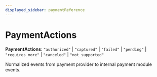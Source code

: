 ```yaml
---
displayed_sidebar: paymentReference
---
```



# PaymentActions

 **PaymentActions**: `"authorized"` \| `"captured"` \| `"failed"` \| `"pending"` \| `"requires_more"` \| `"canceled"` \| `"not_supported"`

Normalized events from payment provider to internal payment module events.
